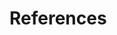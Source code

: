 <!-- `r if (knitr:::is_html_output()) '# References {-}'`-->

\bibliographystyle{apacite}

# References {-}
